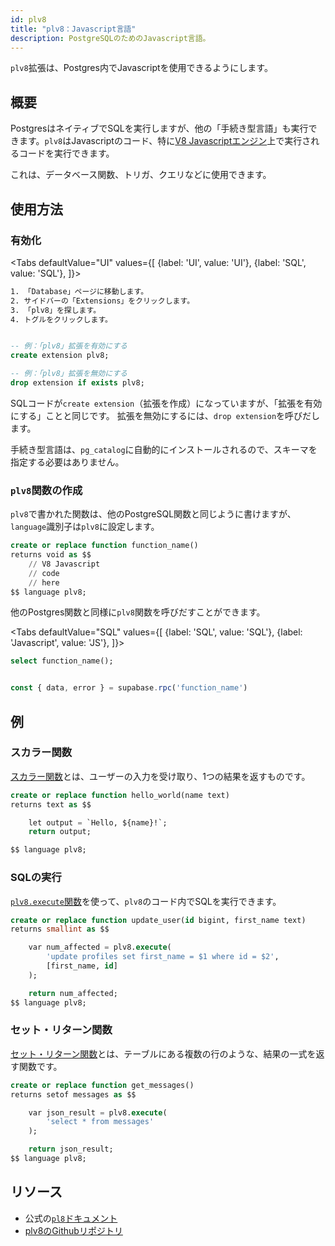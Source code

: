 ```yaml
---
id: plv8
title: "plv8：Javascript言語"
description: PostgreSQLのためのJavascript言語。
---
```



`plv8`拡張は、Postgres内でJavascriptを使用できるようにします。

## 概要

PostgresはネイティブでSQLを実行しますが、他の「手続き型言語」も実行できます。`plv8`はJavascriptのコード、特に[V8 Javascriptエンジン](https://v8.dev)上で実行されるコードを実行できます。

これは、データベース関数、トリガ、クエリなどに使用できます。

## 使用方法


### 有効化

<Tabs
defaultValue="UI"
values={[
  {label: 'UI', value: 'UI'},
  {label: 'SQL', value: 'SQL'},
]}>
<TabItem value="UI">

```sh
1. 「Database」ページに移動します。
2. サイドバーの「Extensions」をクリックします。
3. 「plv8」を探します。
4. トグルをクリックします。
```

</TabItem>
<TabItem value="SQL">

```sql 

-- 例：「plv8」拡張を有効にする 
create extension plv8;

-- 例：「plv8」拡張を無効にする 
drop extension if exists plv8;

```

SQLコードが`create extension`（拡張を作成）になっていますが、「拡張を有効にする」ことと同じです。
拡張を無効にするには、`drop extension`を呼びだします。

手続き型言語は、`pg_catalog`に自動的にインストールされるので、スキーマを指定する必要はありません。

</TabItem>
</Tabs>

### `plv8`関数の作成

`plv8`で書かれた関数は、他のPostgreSQL関数と同じように書けますが、`language`識別子は`plv8`に設定します。

```sql
create or replace function function_name() 
returns void as $$
    // V8 Javascript
    // code
    // here
$$ language plv8;
```

他のPostgres関数と同様に`plv8`関数を呼びだすことができます。



<Tabs
defaultValue="SQL"
values={[
  {label: 'SQL', value: 'SQL'},
  {label: 'Javascript', value: 'JS'},
]}>
<TabItem value="SQL">


```sql
select function_name();
```

</TabItem>
<TabItem value="JS">

```js 

const { data, error } = supabase.rpc('function_name')

```

</TabItem>
</Tabs>

## 例

### スカラー関数

[スカラー関数](https://plv8.github.io/#scalar-function-calls)とは、ユーザーの入力を受け取り、1つの結果を返すものです。

```sql
create or replace function hello_world(name text) 
returns text as $$

    let output = `Hello, ${name}!`;
    return output;

$$ language plv8;
```

### SQLの実行

[`plv8.execute`関数](https://plv8.github.io/#plv8-execute)を使って、`plv8`のコード内でSQLを実行できます。

```sql
create or replace function update_user(id bigint, first_name text) 
returns smallint as $$

    var num_affected = plv8.execute(
        'update profiles set first_name = $1 where id = $2', 
        [first_name, id]
    );

    return num_affected;
$$ language plv8;
```

### セット・リターン関数

[セット・リターン関数](https://plv8.github.io/#set-returning-function-calls)とは、テーブルにある複数の行のような、結果の一式を返す関数です。

```sql
create or replace function get_messages() 
returns setof messages as $$

    var json_result = plv8.execute(
        'select * from messages'
    );

    return json_result;
$$ language plv8;
```


## リソース

- 公式の[`pl8`ドキュメント](https://plv8.github.io/)
- [plv8のGithubリポジトリ](https://github.com/plv8/plv8)
